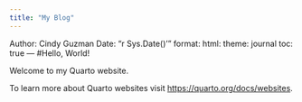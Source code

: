 ```yaml
---
title: "My Blog"
---
```

Author: Cindy Guzman
Date: "r Sys.Date()'"
format:
html:
theme: journal
toc: true
---
#Hello, World!

Welcome to my Quarto website.

To learn more about Quarto websites visit <https://quarto.org/docs/websites>.
